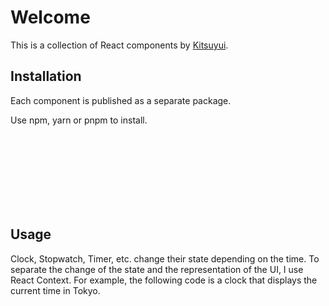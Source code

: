 # Welcome



<Canvas of={ClockStories.Default} />

This is a collection of React components by [Kitsuyui](https://github.com/kitsuyui).

## Installation

Each component is published as a separate package.

Use npm, yarn or pnpm to install.

```sh
$ npm install @kitsuyui/react-clock
$ npm install @kitsuyui/react-stopwatch
$ npm install @kitsuyui/react-timer
$ npm install @kitsuyui/react-dekamoji
$ npm install @kitsuyui/react-measure
$ npm install @kitsuyui/react-treemap
$ npm install @kitsuyui/react-components
$ npm install @kitsuyui/react-style-bulma
```

## Usage

Clock, Stopwatch, Timer, etc. change their state depending on the time.
To separate the change of the state and the representation of the UI, I use React Context.
For example, the following code is a clock that displays the current time in Tokyo.
